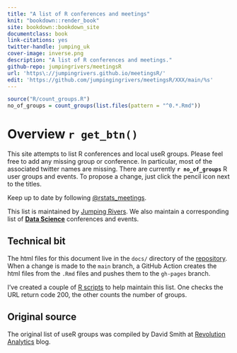 ```yaml
--- 
title: "A list of R conferences and meetings"
knit: "bookdown::render_book"
site: bookdown::bookdown_site
documentclass: book
link-citations: yes
twitter-handle: jumping_uk
cover-image: inverse.png
description: "A list of R conferences and meetings."
github-repo: jumpingrivers/meetingsR
url: 'https\://jumpingrivers.github.io/meetingsR/'
edit: 'https://github.com/jumpingingrivers/meetingsR/XXX/main/%s'
---
```

```r
source("R/count_groups.R")
no_of_groups = count_groups(list.files(pattern = "^0.*.Rmd"))
```

# Overview `r get_btn()`

This site attempts to list R conferences and local useR groups. Please 
feel free to add any missing group or conference. In particular, most of the associated 
twitter names are missing. There are currently __`r no_of_groups`__ R user groups and events. 
To propose a change, just click the pencil icon next to the titles.

Keep up to date by following [\@rstats_meetings](https://twitter.com/rstats_meetings).

This list is maintained by [Jumping Rivers](https://www.jumpingrivers.com). We also maintain a corresponding list of __[Data Science](https://jumpingrivers.github.io/meetingsDS/)__ conferences and events.

## Technical bit 

The html files for this document live in the `docs/` directory of the [repository](https://github.com/jumpingrivers/meetingsR/). 
When a change is made to the `main` branch, a GitHub Action
creates the html files from the `.Rmd` files and pushes them to the `gh-pages` branch.

I've created a couple of [R scripts](https://github.com/jumpingrivers/meetingsR/tree/main/R) to help
maintain this list. One checks the URL return code 200, the other counts the number of groups.

## Original source

The original list of useR groups was compiled by David Smith at [Revolution Analytics](http://blog.revolutionanalytics.com/local-r-groups.html) blog.
